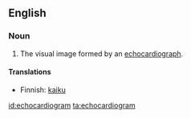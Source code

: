 ==English==

===Noun===
{{en-noun}}

# {{medicine}} The visual image formed by an [[echocardiograph]].

====Translations====
{{trans-top|echocardiogram}}
*Finnish: [[kaiku]]
{{trans-mid}}
{{trans-bottom}}

[[id:echocardiogram]]
[[ta:echocardiogram]]